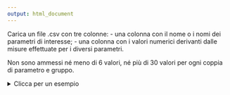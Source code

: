 ```yaml
---
output: html_document
---
```


Carica un file .csv con tre colonne:
  - una colonna con il nome o i nomi dei parametri di interesse;
  - una colonna con i valori numerici derivanti dalle misure effettuate per i diversi parametri.
  
Non sono ammessi né meno di 6 valori, né più di 30 valori per ogni coppia di parametro e gruppo. 
  



<details>
<summary> Clicca per un esempio </summary>

<style>

    .basic-styling table,
    .basic-styling td,
    .basic-styling th {
    padding:10px;
    }
    
</style>

<div class="basic-styling">
<div></div>
<div class="table-caption">
  <span class="table-number"></span>
</div>

| Parametro     | , | Concentrazione  |
|:--------------|:-:|----------------:|
| Cu            | , | 15.1            |
| Cu            | , | 15.8            |
| Cu            | , | 15.6            |
| Cu            | , | 16.1            |
| Cu            | , | 15.2            |
| Cu            | , | 15.9            |
| Cu            | , | 18.0            |
| Cu            | , | 17.8            |
| Cu            | , | 17.6            |
| Cu            | , | 18.5            |
| Cu            | , | 18.4            |
| Cu            | , | 18.3            |
| Zn            | , | 200.1           |
| Zn            | , | 225.4           |
| Zn            | , | 231.1           |
| Zn            | , | 198.6           |
| Zn            | , | 205.6           |
| Zn            | , | 215.9           |
| Zn            | , | 150.5           |
| Zn            | , | 148.2           |
| Zn            | , | 152.6           |
| Zn            | , | 160.0           |
| Zn            | , | 158.4           |
| Zn            | , | 157.9           |

</div>
</details>


